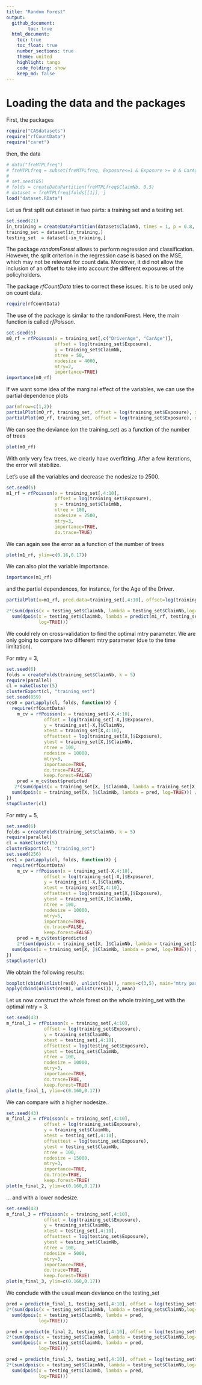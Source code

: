```yaml
---
title: "Random Forest"
output:
  github_document:
        toc: true
  html_document:
    toc: true
    toc_float: true
    number_sections: true    
    theme: united
    highlight: tango
    code_folding: show
    keep_md: false
---
```


# Loading the data and the packages
First, the packages
```r
require("CASdatasets")
require("rfCountData")
require("caret")
```
then, the data
```r
# data("freMTPLfreq")
# freMTPLfreq = subset(freMTPLfreq, Exposure<=1 & Exposure >= 0 & CarAge<=25)
# 
# set.seed(85)
# folds = createDataPartition(freMTPLfreq$ClaimNb, 0.5)
# dataset = freMTPLfreq[folds[[1]], ]
load("dataset.RData")
```

Let us first split out dataset in two parts: a training set and a testing set.
```r
set.seed(21)
in_training = createDataPartition(dataset$ClaimNb, times = 1, p = 0.8, list=FALSE)
training_set = dataset[in_training,]
testing_set  = dataset[-in_training,]
```

The package *randomForest* allows to perform regression and classification. However, the split criterion in the regression case is based on the MSE, which may not be relevant for count data. Moreover, it did not allow the inclusion of an offset to take into account the different exposures of the policyholders.

The package *rfCountData* tries to correct these issues. It is to be used only on count data.
```r
require(rfCountData)
```

The use of the package is similar to the randomForest. Here, the main function is called *rfPoisson*.

```r
set.seed(5)
m0_rf = rfPoisson(x = training_set[,c("DriverAge", "CarAge")],
                  offset = log(training_set$Exposure),
                  y = training_set$ClaimNb,
                  ntree = 50,
                  nodesize = 4000,
                  mtry=2,
                  importance=TRUE)
importance(m0_rf)
```

If we want some idea of the marginal effect of the variables, we can use the partial dependence plots

```r
par(mfrow=c(1,2))
partialPlot(m0_rf, training_set, offset = log(training_set$Exposure), x.var="DriverAge")
partialPlot(m0_rf, training_set, offset = log(training_set$Exposure), x.var="CarAge")
```

We can see the deviance (on the training_set) as a function of the number of trees

```r
plot(m0_rf)
```

With only very few trees, we clearly have overfitting. After a few iterations, the error will stabilize.

Let's use all the variables and decrease the nodesize to 2500.

```r
set.seed(5)
m1_rf = rfPoisson(x = training_set[,4:10],
                  offset = log(training_set$Exposure),
                  y = training_set$ClaimNb,
                  ntree = 100,
                  nodesize = 2500,
                  mtry=3,
                  importance=TRUE,
                  do.trace=TRUE)
```

We can again see the error as a function of the number of trees
```r
plot(m1_rf, ylim=c(0.16,0.17))
```

We can also plot the variable importance.

```r
importance(m1_rf)
```

and the partial dependences, for instance, for the Age of the Driver.

```r
partialPlot(x=m1_rf, pred.data=training_set[,4:10], offset=log(training_set$Exposure), x.var="DriverAge")
```


```r
2*(sum(dpois(x = testing_set$ClaimNb, lambda = testing_set$ClaimNb,log=TRUE))-
  sum(dpois(x = testing_set$ClaimNb, lambda = predict(m1_rf, testing_set[,4:10], log(testing_set$Exposure)),
            log=TRUE)))
```


We could rely on cross-validation to find the optimal mtry parameter. We are only going to compare two different mtry parameter (due to the time limitation).

For mtry = 3,
```r
set.seed(6)
folds = createFolds(training_set$ClaimNb, k = 5)
require(parallel)
cl = makeCluster(5)
clusterExport(cl, "training_set")
set.seed(859)
res0 = parLapply(cl, folds, function(X) {
  require(rfCountData)
    m_cv = rfPoisson(x = training_set[-X,4:10],
              offset = log(training_set[-X,]$Exposure),
              y = training_set[-X,]$ClaimNb,
              xtest = training_set[X,4:10],
              offsettest = log(training_set[X,]$Exposure),
              ytest = training_set[X,]$ClaimNb,
              ntree = 100,
              nodesize = 10000,
              mtry=3,
              importance=TRUE,
              do.trace=FALSE,
              keep.forest=FALSE)
    pred = m_cv$test$predicted
   2*(sum(dpois(x = training_set[X, ]$ClaimNb, lambda = training_set[X, ]$ClaimNb,log=TRUE))-
  sum(dpois(x = training_set[X, ]$ClaimNb, lambda = pred, log=TRUE))) / nrow(training_set[X,])
})
stopCluster(cl)
```
For mtry = 5,
```r
set.seed(6)
folds = createFolds(training_set$ClaimNb, k = 5)
require(parallel)
cl = makeCluster(5)
clusterExport(cl, "training_set")
set.seed(256)
res1 = parLapply(cl, folds, function(X) {
  require(rfCountData)
    m_cv = rfPoisson(x = training_set[-X,4:10],
              offset = log(training_set[-X,]$Exposure),
              y = training_set[-X,]$ClaimNb,
              xtest = training_set[X,4:10],
              offsettest = log(training_set[X,]$Exposure),
              ytest = training_set[X,]$ClaimNb,
              ntree = 100,
              nodesize = 10000,
              mtry=5,
              importance=TRUE,
              do.trace=FALSE,
              keep.forest=FALSE)
    pred = m_cv$test$predicted
    2*(sum(dpois(x = training_set[X, ]$ClaimNb, lambda = training_set[X, ]$ClaimNb,log=TRUE))-
  sum(dpois(x = training_set[X, ]$ClaimNb, lambda = pred, log=TRUE))) / nrow(training_set[X,])
})
stopCluster(cl)
```

We obtain the following results:

```r
boxplot(cbind(unlist(res0), unlist(res1)), names=c(3,5), main="mtry parameter 5-fold CV", ylab="Poisson Mean Deviance")
apply(cbind(unlist(res0), unlist(res1)), 2,mean)
```


Let us now construct the whole forest on the whole training_set with the optimal mtry = 3.
```r
set.seed(43)
m_final_1 = rfPoisson(x = training_set[,4:10],
              offset = log(training_set$Exposure),
              y = training_set$ClaimNb,
              xtest = testing_set[,4:10],
              offsettest = log(testing_set$Exposure),
              ytest = testing_set$ClaimNb,
              ntree = 100,
              nodesize = 10000,
              mtry=3,
              importance=TRUE,
              do.trace=TRUE,
              keep.forest=TRUE)
plot(m_final_1, ylim=c(0.160,0.17))
```

We can compare with a higher nodesize..

```r
set.seed(43)
m_final_2 = rfPoisson(x = training_set[,4:10],
              offset = log(training_set$Exposure),
              y = training_set$ClaimNb,
              xtest = testing_set[,4:10],
              offsettest = log(testing_set$Exposure),
              ytest = testing_set$ClaimNb,
              ntree = 100,
              nodesize = 15000,
              mtry=3,
              importance=TRUE,
              do.trace=TRUE,
              keep.forest=TRUE)
plot(m_final_2, ylim=c(0.160,0.17))
```

... and with a lower nodesize.

```r
set.seed(43)
m_final_3 = rfPoisson(x = training_set[,4:10],
              offset = log(training_set$Exposure),
              y = training_set$ClaimNb,
              xtest = testing_set[,4:10],
              offsettest = log(testing_set$Exposure),
              ytest = testing_set$ClaimNb,
              ntree = 100,
              nodesize = 5000,
              mtry=3,
              importance=TRUE,
              do.trace=TRUE,
              keep.forest=TRUE)
plot(m_final_3, ylim=c(0.160,0.17))
```

We conclude with the usual mean deviance on the testing_set
```r
pred = predict(m_final_1, testing_set[,4:10], offset = log(testing_set$Exposure))
2*(sum(dpois(x = testing_set$ClaimNb, lambda = testing_set$ClaimNb,log=TRUE))-
  sum(dpois(x = testing_set$ClaimNb, lambda = pred,
            log=TRUE)))

pred = predict(m_final_2, testing_set[,4:10], offset = log(testing_set$Exposure))
2*(sum(dpois(x = testing_set$ClaimNb, lambda = testing_set$ClaimNb,log=TRUE))-
  sum(dpois(x = testing_set$ClaimNb, lambda = pred,
            log=TRUE)))

pred = predict(m_final_3, testing_set[,4:10], offset = log(testing_set$Exposure))
2*(sum(dpois(x = testing_set$ClaimNb, lambda = testing_set$ClaimNb,log=TRUE))-
  sum(dpois(x = testing_set$ClaimNb, lambda = pred,
            log=TRUE)))
```

